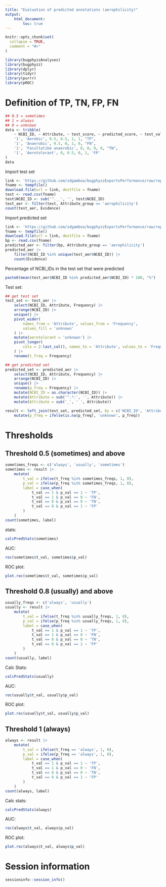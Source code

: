 ```yaml
---
title: "Evaluation of predicted annotations (aerophilicity)"
output:
    html_document:
        toc: true
---
```


```r
knitr::opts_chunk$set(
  collapse = TRUE,
  comment = "#>"
)
```

```r
library(bugphyzzAnalyses)
library(bugphyzz)
library(dplyr)
library(tidyr)
library(purrr)
library(pROC)
```

# Definition of TP, TN, FP, FN

```r
## 0.5 = sometimes
## 1 = always
## 0 = unknown
data <- tribble(
    ~ NCBI_ID, ~ Attribute, ~ test_score, ~ predicted_score, ~ test_value, ~ predicted_value, ~ label,
    '1', 'Aerobic', 0.5, 0.5, 1, 1, "TP",
    '1', 'Anaerobic', 0.5, 0, 1, 0, "FN",
    '1', 'Facultatibe anaerobic', 0, 0, 0, 0, "TN",
    '1', 'Aerotolerant', 0, 0.5, 0, 1, 'FP'
)
data
```

Import test set

```r
link <- 'https://github.com/sdgamboa/bugphyzzExportsPerformance/raw/rep1/test_set.csv.bz2'
fname <- tempfile()
download.file(url = link, destfile = fname)
test <- read.csv(fname)
test$NCBI_ID <- sub('^.__', '', test$NCBI_ID)
test_aer <- filter(test, Attribute_group == 'aerophilicity')
count(test_aer, Evidence)
```
Import predicted set

```r
link <- 'https://github.com/sdgamboa/bugphyzzExportsPerformance/raw/rep1/full_dump_categorical.csv.bz2'
fname <- tempfile()
download.file(url = link, destfile = fname)
bp <- read.csv(fname)
predicted_aer <- filter(bp, Attribute_group == 'aerophilicity')
predicted_aer |> 
    filter(NCBI_ID %in% unique(test_aer$NCBI_ID)) |> 
    count(Evidence)
```

Percentage of NCBI_IDs in the test set that were predicted

```r
paste0(mean(test_aer$NCBI_ID %in% predicted_aer$NCBI_ID) * 100, "%")
```

Test set:

```r
## get test set
test_set <- test_aer |> 
    select(NCBI_ID, Attribute, Frequency) |> 
    arrange(NCBI_ID) |> 
    unique() |> 
    pivot_wider(
        names_from = 'Attribute', values_from = 'Frequency',
        values_fill = 'unknown'
    ) |> 
    mutate(aerotolerant = 'unknown') |> 
    pivot_longer(
        cols = 2:last_col(), names_to = 'Attribute', values_to = 'Frequency'
    ) |> 
    rename(t_freq = Frequency)

## get predicted set
predicted_set <- predicted_aer |> 
    select(NCBI_ID, Attribute, Frequency) |> 
    arrange(NCBI_ID) |> 
    unique() |> 
    rename(p_freq = Frequency) |> 
    mutate(NCBI_ID = as.character(NCBI_ID)) |> 
    mutate(Attribute = sub('^.*:', '', Attribute)) |> 
    mutate(Attribute = sub('_', ' ', Attribute))

result <- left_join(test_set, predicted_set, by = c('NCBI_ID', 'Attribute')) |> 
    mutate(p_freq = ifelse(is.na(p_freq), 'unknown', p_freq))
```

# Thresholds

## Threshold 0.5 (sometimes) and above

```r
sometimes_freqs <- c('always', 'usually', 'sometimes')
sometimes <- result |> 
    mutate(
        t_val = ifelse(t_freq %in% sometimes_freqs, 1, 0),
        p_val = ifelse(p_freq %in% sometimes_freqs, 1, 0),
        label = case_when(
            t_val == 1 & p_val == 1 ~ 'TP',
            t_val == 1 & p_val == 0 ~ 'FN',
            t_val == 0 & p_val == 0 ~ 'TN',
            t_val == 0 & p_val == 1 ~ 'FP'
        )
    )
count(sometimes, label)
```
stats:

```r
calcPredStats(sometimes)
```

AUC:

```r
roc(sometimes$t_val, sometimes$p_val)
```

ROC plot:

```r
plot.roc(sometimes$t_val, sometimes$p_val)
```


## Threshold 0.8 (usually) and above

```r
usually_freqs <- c('always', 'usually')
usually <- result |> 
    mutate(
        t_val = ifelse(t_freq %in% usually_freqs, 1, 0),
        p_val = ifelse(p_freq %in% usually_freqs, 1, 0),
        label = case_when(
            t_val == 1 & p_val == 1 ~ 'TP',
            t_val == 1 & p_val == 0 ~ 'FN',
            t_val == 0 & p_val == 0 ~ 'TN',
            t_val == 0 & p_val == 1 ~ 'FP'
        )
    )
count(usually, label)
```
Calc Stats:

```r
calcPredStats(usually)
```

AUC:

```r
roc(usually$t_val, usually$p_val)
```

ROC plot:

```r
plot.roc(usually$t_val, usually$p_val)
```
## Threshold 1 (always)

```r
always <- result |> 
    mutate(
        t_val = ifelse(t_freq == 'always', 1, 0),
        p_val = ifelse(p_freq == 'always', 1, 0),
        label = case_when(
            t_val == 1 & p_val == 1 ~ 'TP',
            t_val == 1 & p_val == 0 ~ 'FN',
            t_val == 0 & p_val == 0 ~ 'TN',
            t_val == 0 & p_val == 1 ~ 'FP'
        )
    )
count(always, label)
```

Calc stats:

```r
calcPredStats(always)
```

AUC:

```r
roc(always$t_val, always$p_val)
```

ROC plot:

```r
plot.roc(always$t_val, always$p_val)
```

# Session information

```r
sessioninfo::session_info()
```


